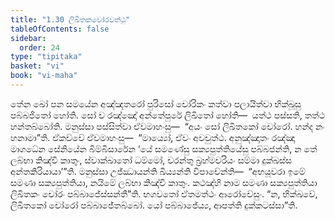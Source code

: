 ```yaml
---
title: "1.30 ලිඛිතකචෝරවත්ථු"
tableOfContents: false
sidebar:
  order: 24
type: "tipitaka"
basket: "vi"
book: "vi-maha"
---
```



<DynamicBreadcrumb />

<Division number="93" book="vi-maha">

<Paragraph number="431" book="vi-maha">
තේන ඛෝ පන සමයේන අඤ්ඤතරෝ පුරිසෝ චෝරිකං කත්වා පලායිත්වා භික්ඛූසු පබ්බජිතෝ හෝති. සෝ ච රඤ්ඤෝ අන්තේපුරේ ලිඛිතෝ හෝති—  යත්ථ පස්සති, තත්ථ හන්තබ්බෝති. මනුස්සා පස්සිත්වා ඒවමාහංසු—  “අයං සෝ ලිඛිතකෝ චෝරෝ. හන්ද නං හනාමා”ති. ඒකච්චේ ඒවමාහංසු—  “මාය්‍යෝ, ඒවං අවචුත්ථ. අනුඤ්ඤාතං රඤ්ඤා මාගධේන සේනියේන බිම්බිසාරේන ‘යේ සමණේසු සක්‍යපුත්තියේසු පබ්බජන්ති, න තේ ලබ්භා කිඤ්චි කාතුං, ස්වාක්ඛාතෝ ධම්මෝ, චරන්තු බ්‍රහ්මචරියං සම්මා දුක්ඛස්ස අන්තකිරියායා’”ති. මනුස්සා උජ්ඣායන්ති ඛිය්‍යන්ති විපාචේන්ති—  “අභයූවරා ඉමේ සමණා සක්‍යපුත්තියා, නයිමේ ලබ්භා කිඤ්චි කාතුං. කථඤ්හි නාම සමණා සක්‍යපුත්තියා ලිඛිතකං චෝරං පබ්බාජේස්සන්තී”ති. භගවතෝ ඒතමත්ථං ආරෝචේසුං. “න, භික්ඛවේ, ලිඛිතකෝ චෝරෝ පබ්බාජේතබ්බෝ. යෝ පබ්බාජේය්‍ය, ආපත්ති දුක්කටස්සා”ති.
</Paragraph>
</Division>